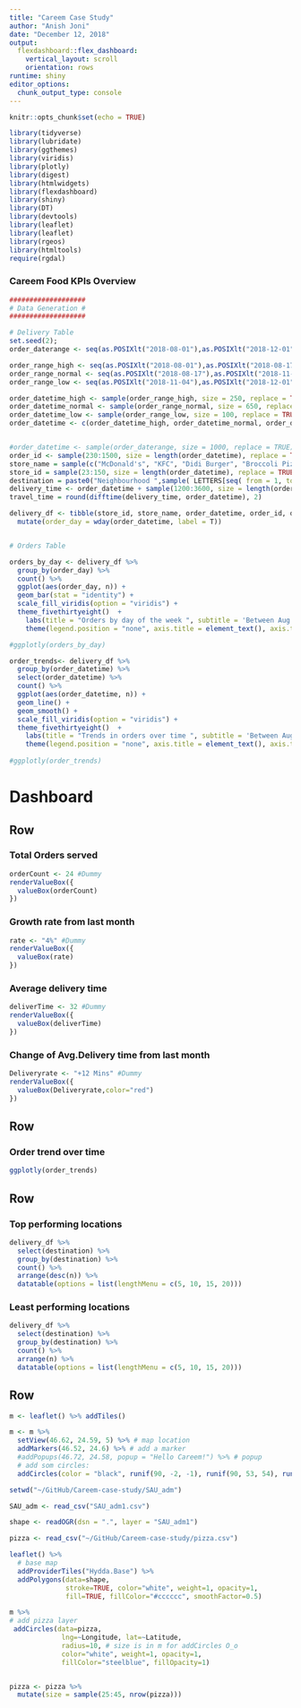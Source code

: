 ```yaml
---
title: "Careem Case Study"
author: "Anish Joni"
date: "December 12, 2018"
output: 
  flexdashboard::flex_dashboard:
    vertical_layout: scroll
    orientation: rows
runtime: shiny
editor_options: 
  chunk_output_type: console
---
```


```r
knitr::opts_chunk$set(echo = TRUE)
```


```r
library(tidyverse)
library(lubridate)
library(ggthemes)
library(viridis)
library(plotly)
library(digest)
library(htmlwidgets)
library(flexdashboard)
library(shiny)
library(DT)
library(devtools)
library(leaflet)
library(leaflet)
library(rgeos)
library(htmltools)
require(rgdal)
```

### Careem Food KPIs Overview
```r
################### 
# Data Generation #
###################

# Delivery Table
set.seed(2);
order_daterange <- seq(as.POSIXlt("2018-08-01"),as.POSIXlt("2018-12-01"), by = "days")

order_range_high <- seq(as.POSIXlt("2018-08-01"),as.POSIXlt("2018-08-17"), by = "days")
order_range_normal <- seq(as.POSIXlt("2018-08-17"),as.POSIXlt("2018-11-03"), by = "days")
order_range_low <- seq(as.POSIXlt("2018-11-04"),as.POSIXlt("2018-12-01"), by = "days")

order_datetime_high <- sample(order_range_high, size = 250, replace = TRUE)
order_datetime_normal <- sample(order_range_normal, size = 650, replace = TRUE)
order_datetime_low <- sample(order_range_low, size = 100, replace = TRUE)
order_datetime <- c(order_datetime_high, order_datetime_normal, order_datetime_low)


#order_datetime <- sample(order_daterange, size = 1000, replace = TRUE)
order_id <- sample(230:1500, size = length(order_datetime), replace = TRUE)
store_name = sample(c("McDonald's", "KFC", "Didi Burger", "Broccoli Pizza", "Dipndip", "Doce"), size = length(order_datetime), replace = TRUE)
store_id = sample(23:150, size = length(order_datetime), replace = TRUE)
destination = paste0("Neighbourhood ",sample( LETTERS[seq( from = 1, to = 12 )],length(order_datetime),rep=T))
delivery_time <- order_datetime + sample(1200:3600, size = length(order_datetime), rep = T)
travel_time = round(difftime(delivery_time, order_datetime), 2)

delivery_df <- tibble(store_id, store_name, order_datetime, order_id, destination, delivery_time, travel_time) %>% 
  mutate(order_day = wday(order_datetime, label = T))


# Orders Table

```

```r
orders_by_day <- delivery_df %>% 
  group_by(order_day) %>% 
  count() %>%  
  ggplot(aes(order_day, n)) +
  geom_bar(stat = "identity") +
  scale_fill_viridis(option = "viridis") +
  theme_fivethirtyeight()  +
    labs(title = "Orders by day of the week ", subtitle = 'Between Aug 1st and Dec 1st, 2018', caption = "Careem case study", y = 'Orders') +
    theme(legend.position = "none", axis.title = element_text(), axis.title.x = element_blank())

#ggplotly(orders_by_day)

order_trends<- delivery_df %>% 
  group_by(order_datetime) %>% 
  select(order_datetime) %>% 
  count() %>%  
  ggplot(aes(order_datetime, n)) +
  geom_line() +
  geom_smooth() +
  scale_fill_viridis(option = "viridis") +
  theme_fivethirtyeight()  +
    labs(title = "Trends in orders over time ", subtitle = 'Between Aug 1st and Dec 1st, 2018', caption = "Careem case study", y = '# Orders') +
    theme(legend.position = "none", axis.title = element_text(), axis.title.x = element_blank())
  
#ggplotly(order_trends)


```
Dashboard
=======================================================================
<!-- Column {.sidebar} -->
<!-- ----------------------------------------------------------------------- -->
<!-- ```{r} -->

<!-- ``` -->


Row
-------------------------------------
    
### Total Orders served {.value-box}
```r
orderCount <- 24 #Dummy
renderValueBox({
  valueBox(orderCount)
})
```

### Growth rate from last month {.value-box}
```r
rate <- "4%" #Dummy
renderValueBox({
  valueBox(rate)
})
```

### Average delivery time {.value-box}
```r
deliverTime <- 32 #Dummy
renderValueBox({
  valueBox(deliverTime)
})
```

### Change of Avg.Delivery time from last month {.value-box}
```r
Deliveryrate <- "+12 Mins" #Dummy
renderValueBox({
  valueBox(Deliveryrate,color="red")
})
```

Row
-------------------------------------
### Order trend over time

```r
ggplotly(order_trends)
```

Row
-------------------------------------
### Top performing locations
```r

delivery_df %>% 
  select(destination) %>% 
  group_by(destination) %>% 
  count() %>% 
  arrange(desc(n)) %>% 
  datatable(options = list(lengthMenu = c(5, 10, 15, 20)))
```

### Least performing locations
```r
delivery_df %>% 
  select(destination) %>% 
  group_by(destination) %>% 
  count() %>% 
  arrange(n) %>% 
  datatable(options = list(lengthMenu = c(5, 10, 15, 20)))
```

Row
-------------------------------------
```r
m <- leaflet() %>% addTiles()

m <- m %>%
  setView(46.62, 24.59, 5) %>% # map location
  addMarkers(46.52, 24.6) %>% # add a marker
  #addPopups(46.72, 24.58, popup = "Hello Careem!") %>% # popup
  # add som circles:
  addCircles(color = "black", runif(90, -2, -1), runif(90, 53, 54), runif(90, 10, 500))

setwd("~/GitHub/Careem-case-study/SAU_adm")

SAU_adm <- read_csv("SAU_adm1.csv")

shape <- readOGR(dsn = ".", layer = "SAU_adm1")

pizza <- read_csv("~/GitHub/Careem-case-study/pizza.csv")

leaflet() %>%
  # base map
  addProviderTiles("Hydda.Base") %>%
  addPolygons(data=shape,
              stroke=TRUE, color="white", weight=1, opacity=1,
              fill=TRUE, fillColor="#cccccc", smoothFactor=0.5) 

m %>% 
# add pizza layer
 addCircles(data=pizza,
             lng=~Longitude, lat=~Latitude,
             radius=10, # size is in m for addCircles O_o
             color="white", weight=1, opacity=1,
             fillColor="steelblue", fillOpacity=1)


pizza <- pizza %>% 
  mutate(size = sample(25:45, nrow(pizza)))

```

